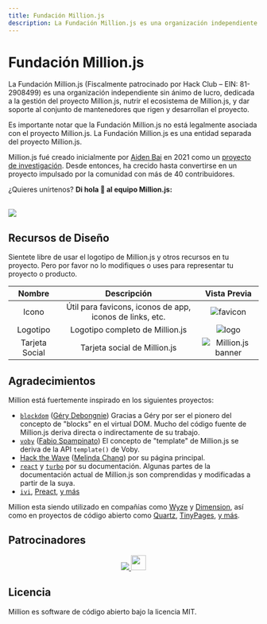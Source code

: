 ```yaml
---
title: Fundación Million.js
description: La Fundación Million.js es una organización independiente sin ánimo de lucro, dedicada a la gestión del proyecto Million.js, nutrir el ecosistema de Million.js, y dar soporte al conjunto de mantenedores que rigen y desarrollan el proyecto.
---
```



# Fundación Million.js

La Fundación Million.js (Fiscalmente patrocinado por Hack Club – EIN: 81-2908499) es una organización independiente sin ánimo de lucro, dedicada a la gestión del proyecto Million.js, nutrir el ecosistema de Million.js, y dar soporte al conjunto de mantenedores que rigen y desarrollan el proyecto.

Es importante notar que la Fundación Million.js no está legalmente asociada con el proyecto Million.js. La Fundación Million.js es una entidad separada del proyecto Million.js.

Million.js fué creado inicialmente por [Aiden Bai](https://aiden.mov) en 2021 como un [proyecto de investigación](https://dl.acm.org/doi/10.1145/3555776.3577683). Desde entonces, ha crecido hasta convertirse en un proyecto impulsado por la comunidad con más de 40 contribuidores.

¿Quieres unírtenos? **Di hola 👋 al equipo Million.js:**

<br />

<a href="https://github.com/aidenybai/million/graphs/contributors">
  <img src="https://contrib.rocks/image?repo=aidenybai/million" />
</a>

## Recursos de Diseño

Sientete libre de usar el logotipo de Million.js y otros recursos en tu proyecto. Pero por favor
no lo modifiques o uses para representar tu proyecto o producto.

|     Nombre     |                       Descripción                        |                                    Vista Previa                                     |
| :------------: | :------------------------------------------------------: | :---------------------------------------------------------------------------------: |
|     Icono      | Útil para favicons, iconos de app, iconos de links, etc. | <Image className="m-5" alt="favicon" src="/favicon.svg" width={150} height={150} /> |
|    Logotipo    |             Logotipo completo de Million.js              | <Image className="m-5" alt="logo" src="/text-logo.svg" width={300} height={100} />  |
| Tarjeta Social |               Tarjeta social de Million.js               |                          ![Million.js banner](/banner.png)                          |

## Agradecimientos

Million está fuertemente inspirado en los siguientes proyectos:

- [`blockdom`](https://github.com/ged-odoo/blockdom) ([Géry Debongnie](https://github.com/ged-odoo))
  Gracias a Géry por ser el pionero del concepto de "blocks" en el virtual DOM. Mucho del código fuente de Million.js deriva directa o indirectamente de su trabajo.
- [`voby`](https://github.com/vobyjs/voby) ([Fabio Spampinato](https://github.com/fabiospampinato))
  El concepto de "template" de Million.js se deriva de la API `template()` de Voby.
- [Hack the Wave](https://hackthewave.com) ([Melinda Chang](https://github.com/melindachang)) por su página principal.
- [`react`](https://react.dev) y [`turbo`](https://turbo.build) por su documentación. Algunas partes de la documentación actual de Million.js son comprendidas y modificadas a partir de la suya.
- [`ivi`](https://github.com/localvoid/ivi), [Preact](https://github.com/preactjs/preact), [y más](https://krausest.github.io/js-framework-benchmark/2021/table_chrome_96.0.4664.45.html)

Million esta siendo utilizado en compañías como [Wyze](https://wyze.com) y [Dimension](https://dimension.dev), así como en proyectos de código abierto como [Quartz](https://github.com/jackyzha0/quartz), [TinyPages](https://github.com/Borrus-sudo/tinypages), [y más](https://github.com/aidenybai/million/network/dependents).

## Patrocinadores

<p align="center">
  <a href="https://github.com/sponsors/aidenybai">
    <img src="https://raw.githubusercontent.com/aidenybai/aidenybai/master/sponsors.svg" />
  </a>
  <a href="https://vercel.com?utm_source=millionjs&utm_campaign=oss">
    <img
      height="30"
      src="https://raw.githubusercontent.com/abumalick/powered-by-vercel/master/powered-by-vercel.svg"
    />
  </a>
</p>

## Licencia

Million es software de código abierto bajo la licencia MIT.
